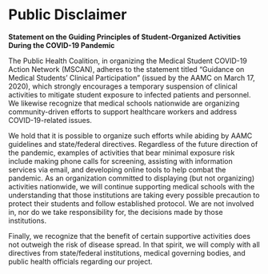 # Public Disclaimer
**Statement on the Guiding Principles of Student-Organized Activities During the COVID-19 Pandemic**

The Public Health Coalition, in organizing the Medical Student COVID-19 Action Network (MSCAN), adheres to the statement titled “Guidance on Medical Students’ Clinical Participation” (issued by the AAMC on March 17, 2020), which strongly encourages a temporary suspension of clinical activities to mitigate student exposure to infected patients and personnel. We likewise recognize that medical schools nationwide are organizing community-driven efforts to support healthcare workers and address COVID-19-related issues.

We hold that it is possible to organize such efforts while abiding by AAMC guidelines and state/federal directives. Regardless of the future direction of the pandemic, examples of activities that bear minimal exposure risk include making phone calls for screening, assisting with information services via email, and developing online tools to help combat the pandemic. As an organization committed to displaying (but not organizing) activities nationwide, we will continue supporting medical schools with the understanding that those institutions are taking every possible precaution to protect their students and follow established protocol. We are not involved in, nor do we take responsibility for, the decisions made by those institutions.

Finally, we recognize that the benefit of certain supportive activities does not outweigh the risk of disease spread. In that spirit, we will comply with all directives from state/federal institutions, medical governing bodies, and public health officials regarding our project.
